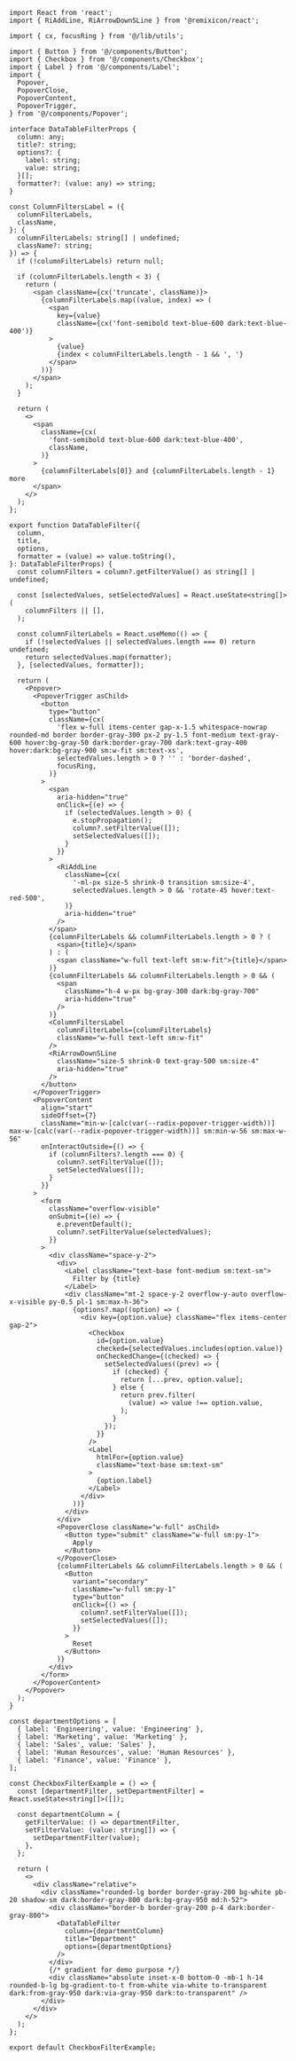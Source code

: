 ````tsx
import React from 'react';
import { RiAddLine, RiArrowDownSLine } from '@remixicon/react';

import { cx, focusRing } from '@/lib/utils';

import { Button } from '@/components/Button';
import { Checkbox } from '@/components/Checkbox';
import { Label } from '@/components/Label';
import {
  Popover,
  PopoverClose,
  PopoverContent,
  PopoverTrigger,
} from '@/components/Popover';

interface DataTableFilterProps {
  column: any;
  title?: string;
  options?: {
    label: string;
    value: string;
  }[];
  formatter?: (value: any) => string;
}

const ColumnFiltersLabel = ({
  columnFilterLabels,
  className,
}: {
  columnFilterLabels: string[] | undefined;
  className?: string;
}) => {
  if (!columnFilterLabels) return null;

  if (columnFilterLabels.length < 3) {
    return (
      <span className={cx('truncate', className)}>
        {columnFilterLabels.map((value, index) => (
          <span
            key={value}
            className={cx('font-semibold text-blue-600 dark:text-blue-400')}
          >
            {value}
            {index < columnFilterLabels.length - 1 && ', '}
          </span>
        ))}
      </span>
    );
  }

  return (
    <>
      <span
        className={cx(
          'font-semibold text-blue-600 dark:text-blue-400',
          className,
        )}
      >
        {columnFilterLabels[0]} and {columnFilterLabels.length - 1} more
      </span>
    </>
  );
};

export function DataTableFilter({
  column,
  title,
  options,
  formatter = (value) => value.toString(),
}: DataTableFilterProps) {
  const columnFilters = column?.getFilterValue() as string[] | undefined;

  const [selectedValues, setSelectedValues] = React.useState<string[]>(
    columnFilters || [],
  );

  const columnFilterLabels = React.useMemo(() => {
    if (!selectedValues || selectedValues.length === 0) return undefined;
    return selectedValues.map(formatter);
  }, [selectedValues, formatter]);

  return (
    <Popover>
      <PopoverTrigger asChild>
        <button
          type="button"
          className={cx(
            'flex w-full items-center gap-x-1.5 whitespace-nowrap rounded-md border border-gray-300 px-2 py-1.5 font-medium text-gray-600 hover:bg-gray-50 dark:border-gray-700 dark:text-gray-400 hover:dark:bg-gray-900 sm:w-fit sm:text-xs',
            selectedValues.length > 0 ? '' : 'border-dashed',
            focusRing,
          )}
        >
          <span
            aria-hidden="true"
            onClick={(e) => {
              if (selectedValues.length > 0) {
                e.stopPropagation();
                column?.setFilterValue([]);
                setSelectedValues([]);
              }
            }}
          >
            <RiAddLine
              className={cx(
                '-ml-px size-5 shrink-0 transition sm:size-4',
                selectedValues.length > 0 && 'rotate-45 hover:text-red-500',
              )}
              aria-hidden="true"
            />
          </span>
          {columnFilterLabels && columnFilterLabels.length > 0 ? (
            <span>{title}</span>
          ) : (
            <span className="w-full text-left sm:w-fit">{title}</span>
          )}
          {columnFilterLabels && columnFilterLabels.length > 0 && (
            <span
              className="h-4 w-px bg-gray-300 dark:bg-gray-700"
              aria-hidden="true"
            />
          )}
          <ColumnFiltersLabel
            columnFilterLabels={columnFilterLabels}
            className="w-full text-left sm:w-fit"
          />
          <RiArrowDownSLine
            className="size-5 shrink-0 text-gray-500 sm:size-4"
            aria-hidden="true"
          />
        </button>
      </PopoverTrigger>
      <PopoverContent
        align="start"
        sideOffset={7}
        className="min-w-[calc(var(--radix-popover-trigger-width))] max-w-[calc(var(--radix-popover-trigger-width))] sm:min-w-56 sm:max-w-56"
        onInteractOutside={() => {
          if (columnFilters?.length === 0) {
            column?.setFilterValue([]);
            setSelectedValues([]);
          }
        }}
      >
        <form
          className="overflow-visible"
          onSubmit={(e) => {
            e.preventDefault();
            column?.setFilterValue(selectedValues);
          }}
        >
          <div className="space-y-2">
            <div>
              <Label className="text-base font-medium sm:text-sm">
                Filter by {title}
              </Label>
              <div className="mt-2 space-y-2 overflow-y-auto overflow-x-visible py-0.5 pl-1 sm:max-h-36">
                {options?.map((option) => (
                  <div key={option.value} className="flex items-center gap-2">
                    <Checkbox
                      id={option.value}
                      checked={selectedValues.includes(option.value)}
                      onCheckedChange={(checked) => {
                        setSelectedValues((prev) => {
                          if (checked) {
                            return [...prev, option.value];
                          } else {
                            return prev.filter(
                              (value) => value !== option.value,
                            );
                          }
                        });
                      }}
                    />
                    <Label
                      htmlFor={option.value}
                      className="text-base sm:text-sm"
                    >
                      {option.label}
                    </Label>
                  </div>
                ))}
              </div>
            </div>
            <PopoverClose className="w-full" asChild>
              <Button type="submit" className="w-full sm:py-1">
                Apply
              </Button>
            </PopoverClose>
            {columnFilterLabels && columnFilterLabels.length > 0 && (
              <Button
                variant="secondary"
                className="w-full sm:py-1"
                type="button"
                onClick={() => {
                  column?.setFilterValue([]);
                  setSelectedValues([]);
                }}
              >
                Reset
              </Button>
            )}
          </div>
        </form>
      </PopoverContent>
    </Popover>
  );
}

const departmentOptions = [
  { label: 'Engineering', value: 'Engineering' },
  { label: 'Marketing', value: 'Marketing' },
  { label: 'Sales', value: 'Sales' },
  { label: 'Human Resources', value: 'Human Resources' },
  { label: 'Finance', value: 'Finance' },
];

const CheckboxFilterExample = () => {
  const [departmentFilter, setDepartmentFilter] = React.useState<string[]>([]);

  const departmentColumn = {
    getFilterValue: () => departmentFilter,
    setFilterValue: (value: string[]) => {
      setDepartmentFilter(value);
    },
  };

  return (
    <>
      <div className="relative">
        <div className="rounded-lg border border-gray-200 bg-white pb-20 shadow-sm dark:border-gray-800 dark:bg-gray-950 md:h-52">
          <div className="border-b border-gray-200 p-4 dark:border-gray-800">
            <DataTableFilter
              column={departmentColumn}
              title="Department"
              options={departmentOptions}
            />
          </div>
          {/* gradient for demo purpose */}
          <div className="absolute inset-x-0 bottom-0 -mb-1 h-14 rounded-b-lg bg-gradient-to-t from-white via-white to-transparent dark:from-gray-950 dark:via-gray-950 dark:to-transparent" />
        </div>
      </div>
    </>
  );
};

export default CheckboxFilterExample;

````